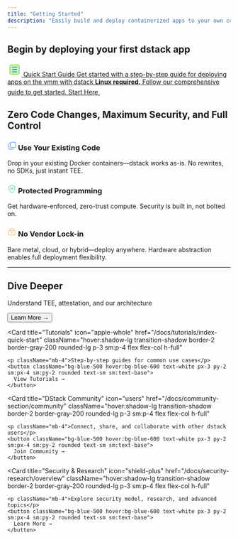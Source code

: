 ```yaml
---
title: "Getting Started"
description: "Easily build and deploy containerized apps to your own confidential virtual machine using the dstack framework"
---
```


## Begin by deploying your first dstack app

<div className="flex justify-center mt-10 px-2">
  <a
    href="/docs/getting-started/start"
    className="group block w-full max-w-xl text-center rounded-2xl shadow-xl border-4 border-lime-500 bg-gradient-to-r from-lime-200 via-lime-300 to-lime-100 hover:from-lime-300 hover:to-lime-200 transition-all duration-200 p-6 sm:p-8"
    style={{
      background: 'linear-gradient(90deg, #d9f99d 0%, #bbf7d0 100%)',
      border: '3.5px solid #84cc16',
      color: '#166534',
      fontWeight: 700,
      fontSize: '1.15rem',
      letterSpacing: '-0.01em',
      minWidth: '200px',
      boxShadow: '0 4px 24px 0 rgba(132,204,22,0.18)',
      textDecoration: 'none',
      cursor: 'pointer'
    }}
  >
    <div className="flex flex-col items-center space-y-3">
      <span className="inline-flex items-center justify-center w-12 h-12 sm:w-14 sm:h-14 rounded-full bg-lime-100 border-2 border-lime-400 mb-2 shadow">
        <svg width="32" height="32" fill="none" viewBox="0 0 24 24" className="sm:w-9 sm:h-9 w-8 h-8">
          <rect x="4" y="4" width="16" height="16" rx="3" fill="#bbf7d0" stroke="#84cc16" strokeWidth="2"/>
          <path d="M8 12h8M8 16h8M8 8h8" stroke="#166534" strokeWidth="2" strokeLinecap="round"/>
        </svg>
      </span>
      <span className="block text-xl sm:text-2xl font-extrabold tracking-tight">Quick Start Guide</span>
      <span className="block text-base font-medium mt-1 mb-1">
        Get started with a step-by-step guide for deploying apps on the vmm with dstack
      </span>
      <span className="block text-sm text-lime-800">
        <strong>Linux required.</strong> Follow our comprehensive guide to get started.
      </span>
      <span className="inline-block mt-4">
        <span className="inline-flex items-center px-4 py-2 sm:px-6 sm:py-3 rounded-xl bg-lime-500 text-white font-bold text-base sm:text-lg shadow-lg group-hover:bg-lime-600 transition">
          Start Here
          <svg className="ml-2" width="20" height="20" fill="none" viewBox="0 0 24 24">
            <path d="M13 5l7 7-7 7M5 12h14" stroke="white" strokeWidth="2" strokeLinecap="round" strokeLinejoin="round"/>
          </svg>
        </span>
      </span>
    </div>
  </a>
</div>

## Zero Code Changes, Maximum Security, and Full Control

<div className="grid grid-cols-1 sm:grid-cols-2 lg:grid-cols-3 gap-4 sm:gap-6 mt-8">
  <div className="rounded-lg p-4 sm:p-5 flex flex-col h-full">
    <h3 className="font-semibold text-blue-900 mb-2 flex items-center gap-2">
      <span className="inline-block">
        <svg width="20" height="20" fill="none" viewBox="0 0 24 24"><path d="M16 18v1a2 2 0 0 1-2 2H6a2 2 0 0 1-2-2V7a2 2 0 0 1 2-2h1" stroke="#0069ED" strokeWidth="2" strokeLinecap="round" strokeLinejoin="round"/><rect x="8" y="2" width="14" height="14" rx="2" stroke="#0069ED" strokeWidth="2"/></svg>
      </span>
      Use Your Existing Code
    </h3>
    <p className="text-sm mt-2">Drop in your existing Docker containers—dstack works as-is. No rewrites, no SDKs, just instant TEE.</p>
  </div>
  <div className="rounded-lg p-4 sm:p-5 flex flex-col h-full">
    <h3 className="font-semibold text-green-900 mb-2 flex items-center gap-2">
      <span className="inline-block">
        <svg width="20" height="20" fill="none" viewBox="0 0 24 24"><path d="M12 22s8-4 8-10V5l-8-3-8 3v7c0 6 8 10 8 10z" stroke="#10B981" strokeWidth="2" strokeLinecap="round" strokeLinejoin="round"/><path d="M9 9h6v4H9z" stroke="#10B981" strokeWidth="2" strokeLinecap="round" strokeLinejoin="round"/></svg>
      </span>
      Protected Programming
    </h3>
    <p className="text-sm mt-2">Get hardware-enforced, zero-trust compute. Security is built in, not bolted on.</p>
  </div>
  <div className="rounded-lg p-4 sm:p-5 flex flex-col h-full">
    <h3 className="font-semibold text-yellow-900 mb-2 flex items-center gap-2">
      <span className="inline-block">
        <svg width="20" height="20" fill="none" viewBox="0 0 24 24"><path d="M17 8V7a5 5 0 0 0-10 0v1M5 8h14a2 2 0 0 1 2 2v8a2 2 0 0 1-2 2H5a2 2 0 0 1-2-2v-8a2 2 0 0 1 2-2z" stroke="#F59E0B" strokeWidth="2" strokeLinecap="round" strokeLinejoin="round"/><path d="M12 12v4" stroke="#F59E0B" strokeWidth="2" strokeLinecap="round" strokeLinejoin="round"/></svg>
      </span>
      No Vendor Lock-in
    </h3>
    <p className="text-sm mt-2">Bare metal, cloud, or hybrid—deploy anywhere. Hardware abstraction enables full deployment flexibility.</p>
  </div>
</div>

---

## Dive Deeper

<div className="grid grid-cols-1 sm:grid-cols-2 gap-4">
  <Card 
    title="Core Concepts" 
    icon="star" 
    href="/docs/concepts/overview"
    className="hover:shadow-lg transition-shadow border-2 border-gray-200 rounded-lg p-3 sm:p-4 flex flex-col h-full"
  >
    <p className="mb-4">Understand TEE, attestation, and our architecture</p>
    <button className="bg-blue-500 hover:bg-blue-600 text-white px-3 py-2 sm:px-4 sm:py-2 rounded text-sm sm:text-base">
      Learn More →
    </button>
  </Card>
  
  <Card 
    title="Tutorials" 
    icon="apple-whole" 
    href="/docs/tutorials/index-quick-start"
    className="hover:shadow-lg transition-shadow border-2 border-gray-200 rounded-lg p-3 sm:p-4 flex flex-col h-full"
  >
    <p className="mb-4">Step-by-step guides for common use cases</p>
    <button className="bg-blue-500 hover:bg-blue-600 text-white px-3 py-2 sm:px-4 sm:py-2 rounded text-sm sm:text-base">
      View Tutorials →
    </button>
  </Card>
  
  <Card 
    title="DStack Community" 
    icon="users" 
    href="/docs/community-section/community"
    className="hover:shadow-lg transition-shadow border-2 border-gray-200 rounded-lg p-3 sm:p-4 flex flex-col h-full"
  >
    <p className="mb-4">Connect, share, and collaborate with other dstack users</p>
    <button className="bg-blue-500 hover:bg-blue-600 text-white px-3 py-2 sm:px-4 sm:py-2 rounded text-sm sm:text-base">
      Join Community →
    </button>
  </Card>
  
  <Card 
    title="Security & Research" 
    icon="shield-plus" 
    href="/docs/security-research/overview"
    className="hover:shadow-lg transition-shadow border-2 border-gray-200 rounded-lg p-3 sm:p-4 flex flex-col h-full"
  >
    <p className="mb-4">Explore security model, research, and advanced topics</p>
    <button className="bg-blue-500 hover:bg-blue-600 text-white px-3 py-2 sm:px-4 sm:py-2 rounded text-sm sm:text-base">
      Learn More →
    </button>
  </Card>
</div>
